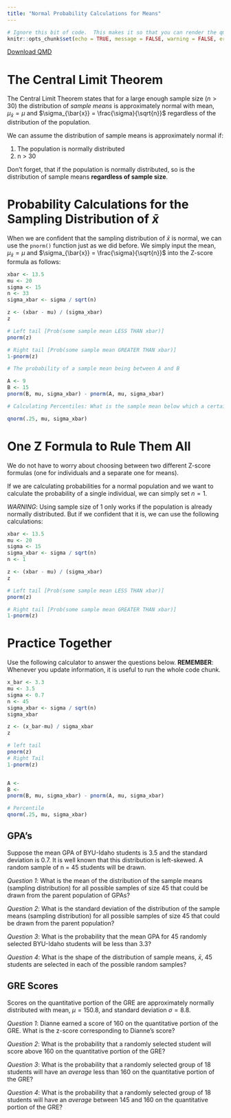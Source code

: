 ```yaml
---
title: "Normal Probability Calculations for Means"
---
```

```r
# Ignore this bit of code.  This makes it so that you can render the qmd file even when there are errors in your code.
knitr::opts_chunk$set(echo = TRUE, message = FALSE, warning = FALSE, error = TRUE)
```
<a href="https://raw.githubusercontent.com/byuistats/Math221D_Course/main/Student_Work/Workbooks/CLT_Normal_Prob_for_Means.qmd" download="CLT_Normal_Prob_for_Means.qmd" type="text/markdown" download class="button-download">
    Download QMD
</a>

# The Central Limit Theorem

The Central Limit Theorem states that for a large enough sample size ($n>30$) the distribution of _sample means_ is approximately normal with mean, $\mu_{\bar{x}} = \mu$ and $\sigma_{\bar{x}} = \frac{\sigma}{\sqrt{n}}$ regardless of the distribution of the population.  

We can assume the distribution of sample means is approximately normal if:

1. The population is normally distributed
2. n > 30

Don't forget, that if the population is normally distributed, so is the distribution of sample means __regardless of sample size__. 

# Probability Calculations for the Sampling Distribution of $\bar{x}$

When we are confident that the sampling distribution of $\bar{x}$ is normal, we can use the `pnorm()` function just as we did before.  We simply input the mean, $\mu_{\bar{x}} = \mu$ and $\sigma_{\bar{x}} = \frac{\sigma}{\sqrt{n}}$ into the Z-score formula as follows:  

```r

xbar <- 13.5
mu <- 20
sigma <- 15
n <- 33
sigma_xbar <- sigma / sqrt(n)

z <- (xbar - mu) / (sigma_xbar)
z

# Left tail [Prob(some sample mean LESS THAN xbar)]
pnorm(z)

# Right tail [Prob(some sample mean GREATER THAN xbar)]
1-pnorm(z)

# The probability of a sample mean being between A and B

A <- 9
B <- 15
pnorm(B, mu, sigma_xbar) - pnorm(A, mu, sigma_xbar)

# Calculating Percentiles: What is the sample mean below which a certain percent is found? 

qnorm(.25, mu, sigma_xbar)


```

# One Z Formula to Rule Them All

We do not have to worry about choosing between two different Z-score formulas (one for individuals and a separate one for means).  

If we are calculating probabilities for a normal population and we want to calculate the probability of a single individual, we can simply set $n=1$.  

_WARNING_:  Using sample size of 1 only works if the population is already normally distributed.  But if we confident that it is, we can use the following calculations:  

```r

xbar <- 13.5
mu <- 20
sigma <- 15
sigma_xbar <- sigma / sqrt(n)
n <- 1

z <- (xbar - mu) / (sigma_xbar)
z

# Left tail [Prob(some sample mean LESS THAN xbar)]
pnorm(z)

# Right tail [Prob(some sample mean GREATER THAN xbar)]
1-pnorm(z)

```


# Practice Together

Use the following calculator to answer the questions below.  __REMEMBER__: Whenever you update information, it is useful to run the whole code chunk.  

```r

x_bar <- 3.3
mu <- 3.5
sigma <- 0.7
n <- 45
sigma_xbar <- sigma / sqrt(n)
sigma_xbar

z <- (x_bar-mu) / sigma_xbar
z

# left tail
pnorm(z)
# Right Tail
1-pnorm(z)


A <- 
B <- 
pnorm(B, mu, sigma_xbar) - pnorm(A, mu, sigma_xbar)

# Percentile
qnorm(.25, mu, sigma_xbar)

```



## GPA's

Suppose the mean GPA of BYU-Idaho students is 3.5 and the standard deviation is 0.7. It is well known that this distribution is left-skewed. A random sample of n = 45 students will be drawn.

_Question 1_: What is the mean of the distribution of the sample means (sampling distribution) for all possible samples of size 45 that could be drawn from the parent population of GPAs? 

_Question 2_:  What is the standard deviation of the distribution of the sample means (sampling distribution) for all possible samples of size 45 that could be drawn from the parent population?


_Question 3_:  What is the probability that the mean GPA for 45 randomly selected BYU-Idaho students will be less than 3.3?


_Question 4_:  What is the shape of the distribution of sample means, $\bar{x}$, 45 students are selected in each of the possible random samples?


## GRE Scores

Scores on the quantitative portion of the GRE are approximately normally distributed with mean, $\mu=150.8$,
 and standard deviation $\sigma = 8.8$.
 
_Question 1_:  Dianne earned a score of 160 on the quantitative portion of the GRE. What is the z-score corresponding to Dianne’s score? 


_Question 2_:  What is the probability that a randomly selected student will score above 160 on the quantitative portion of the GRE?


_Question 3_: What is the probability that a randomly selected group of 18 students will have an *average* less than 160 on the quantitative portion of the GRE?


_Question 4_: What is the probability that a randomly selected group of 18 students will have an *average* between 145 and 160 on the quantitative portion of the GRE?




